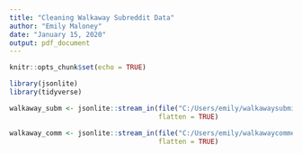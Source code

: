 ---
title: "Cleaning Walkaway Subreddit Data"
author: "Emily Maloney"
date: "January 15, 2020"
output: pdf_document
---

```{r setup, include=FALSE}
knitr::opts_chunk$set(echo = TRUE)
```

```{r}
library(jsonlite)
library(tidyverse)

walkaway_subm <- jsonlite::stream_in(file("C:/Users/emily/walkawaysubmission.json"),
                                     flatten = TRUE)

walkaway_comm <- jsonlite::stream_in(file("C:/Users/emily/walkawaycomment.json"),
                                     flatten = TRUE)
```

